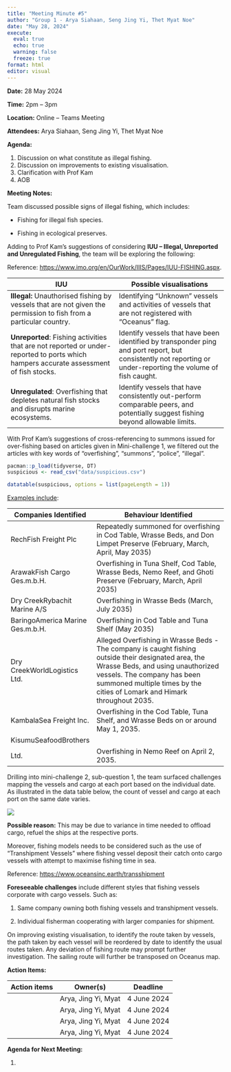 ```yaml
---
title: "Meeting Minute #5"
author: "Group 1 - Arya Siahaan, Seng Jing Yi, Thet Myat Noe"
date: "May 28, 2024"
execute: 
  eval: true
  echo: true
  warning: false
  freeze: true
format: html
editor: visual
---
```


**Date:** 28 May 2024

**Time:** 2pm – 3pm

**Location:** Online – Teams Meeting

**Attendees:** Arya Siahaan, Seng Jing Yi, Thet Myat Noe

**Agenda:**

1.  Discussion on what constitute as illegal fishing.
2.  Discussion on improvements to existing visualisation.
3.  Clarification with Prof Kam
4.  AOB

**Meeting Notes:**

Team discussed possible signs of illegal fishing, which includes:

-   Fishing for illegal fish species.

-   Fishing in ecological preserves.

Adding to Prof Kam’s suggestions of considering **IUU – Illegal, Unreported and Unregulated Fishing**, the team will be exploring the following:

Reference: <https://www.imo.org/en/OurWork/IIIS/Pages/IUU-FISHING.aspx>.

| IUU                                                                                                                                    | Possible visualisations                                                                                                                                       |
|------------------------------------|------------------------------------|
| **Illegal:** Unauthorised fishing by vessels that are not given the permission to fish from a particular country.                      | Identifying “Unknown” vessels and activities of vessels that are not registered with “Oceanus” flag.                                                          |
| **Unreported**: Fishing activities that are not reported or under-reported to ports which hampers accurate assessment of fish stocks.  | Identify vessels that have been identified by transponder ping and port report, but consistently not reporting or under-reporting the volume of fish caught.  |
| **Unregulated**: Overfishing that depletes natural fish stocks and disrupts marine ecosystems.                                         | Identify vessels that have consistently out-perform comparable peers, and potentially suggest fishing beyond allowable limits.                                |

With Prof Kam’s suggestions of cross-referencing to summons issued for over-fishing based on articles given in Mini-challenge 1, we filtered out the articles with key words of “overfishing”, “summons”, “police”, “illegal”.

```r
pacman::p_load(tidyverse, DT)
suspicious <- read_csv("data/suspicious.csv")

datatable(suspicious, options = list(pageLength = 1))

```

[Examples include]{.underline}:

| Companies Identified             | Behaviour Identified                                                                                                                                                                                                                                |
|----------------------------|--------------------------------------------|
| RechFish Freight Plc             | Repeatedly summoned for overfishing in Cod Table, Wrasse Beds, and Don Limpet Preserve (February, March, April, May 2035)                                                                                                                           |
| ArawakFish Cargo Ges.m.b.H.      | Overfishing in Tuna Shelf, Cod Table, Wrasse Beds, Nemo Reef, and Ghoti Preserve (February, March, April 2035)                                                                                                                                      |
| Dry CreekRybachit Marine A/S     | Overfishing in Wrasse Beds (March, July 2035)                                                                                                                                                                                                       |
| BaringoAmerica Marine Ges.m.b.H. | Overfishing in Cod Table and Tuna Shelf (May 2035)                                                                                                                                                                                                  |
| Dry CreekWorldLogistics Ltd.     | Alleged Overfishing in Wrasse Beds - The company is caught fishing outside their designated area, the Wrasse Beds, and using unauthorized vessels. The company has been summoned multiple times by the cities of Lomark and Himark throughout 2035. |
| KambalaSea Freight Inc.          | Overfishing in the Cod Table, Tuna Shelf, and Wrasse Beds on or around May 1, 2035.                                                                                                                                                                 |
| KisumuSeafoodBrothers            
 Ltd.                              | Overfishing in Nemo Reef on April 2, 2035.                                                                                                                                                                                                          |

Drilling into mini-challenge 2, sub-question 1, the team surfaced challenges mapping the vessels and cargo at each port based on the individual date. As illustrated in the data table below, the count of vessel and cargo at each port on the same date varies.

![](images/clipboard-2591133048.png)

**Possible reason:** This may be due to variance in time needed to offload cargo, refuel the ships at the respective ports.

Moreover, fishing models needs to be considered such as the use of “Transhipment Vessels” where fishing vessel deposit their catch onto cargo vessels with attempt to maximise fishing time in sea.

Reference: <https://www.oceansinc.earth/transshipment>

**Foreseeable challenges** include different styles that fishing vessels corporate with cargo vessels. Such as:

1.  Same company owning both fishing vessels and transhipment vessels.

2.  Individual fisherman cooperating with larger companies for shipment.

On improving existing visualisation, to identify the route taken by vessels, the path taken by each vessel will be reordered by date to identify the usual routes taken. Any deviation of fishing route may prompt further investigation. The sailing route will further be transposed on Oceanus map.  

**Action Items:**

| Action items | Owner(s)            | Deadline    |
|--------------|---------------------|-------------|
|              | Arya, Jing Yi, Myat | 4 June 2024 |
|              | Arya, Jing Yi, Myat | 4 June 2024 |
|              | Arya, Jing Yi, Myat | 4 June 2024 |
|              | Arya, Jing Yi, Myat | 4 June 2024 |

**Agenda for Next Meeting:**

1.  
